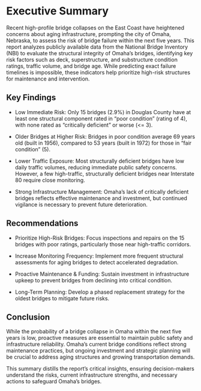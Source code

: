# Executive Summary

Recent high-profile bridge collapses on the East Coast have heightened concerns about aging infrastructure, prompting the city of Omaha, Nebraska, to assess the risk of bridge failure within the next five years. This report analyzes publicly available data from the National Bridge Inventory (NBI) to evaluate the structural integrity of Omaha’s bridges, identifying key risk factors such as deck, superstructure, and substructure condition ratings, traffic volume, and bridge age. While predicting exact failure timelines is impossible, these indicators help prioritize high-risk structures for maintenance and intervention.

## Key Findings

-   Low Immediate Risk: Only 15 bridges (2.9%) in Douglas County have at least one structural component rated in "poor condition" (rating of 4), with none rated as "critically deficient" or worse (\<= 3).

-   Older Bridges at Higher Risk: Bridges in poor condition average 69 years old (built in 1956), compared to 53 years (built in 1972) for those in "fair condition" (5).

-   Lower Traffic Exposure: Most structurally deficient bridges have low daily traffic volumes, reducing immediate public safety concerns. However, a few high-traffic, structurally deficient bridges near Interstate 80 require close monitoring.

-   Strong Infrastructure Management: Omaha’s lack of critically deficient bridges reflects effective maintenance and investment, but continued vigilance is necessary to prevent future deterioration.

## Recommendations

-   Prioritize High-Risk Bridges: Focus inspections and repairs on the 15 bridges with poor ratings, particularly those near high-traffic corridors.

-   Increase Monitoring Frequency: Implement more frequent structural assessments for aging bridges to detect accelerated degradation.

-   Proactive Maintenance & Funding: Sustain investment in infrastructure upkeep to prevent bridges from declining into critical condition.

-   Long-Term Planning: Develop a phased replacement strategy for the oldest bridges to mitigate future risks.

## Conclusion

While the probability of a bridge collapse in Omaha within the next five years is low, proactive measures are essential to maintain public safety and infrastructure reliability. Omaha’s current bridge conditions reflect strong maintenance practices, but ongoing investment and strategic planning will be crucial to address aging structures and growing transportation demands.

This summary distills the report’s critical insights, ensuring decision-makers understand the risks, current infrastructure strengths, and necessary actions to safeguard Omaha’s bridges.